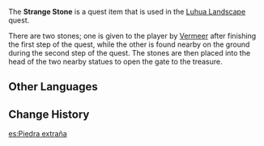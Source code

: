 {{Item Infobox
|id           = 100563
|image        = Item Strange Stone.png
|type         = Quest Items
|description  = '''Description 1:'''<br />A circular stone with some text engraved on the side: "To enter, first dot the eyes." It seems like it should be fitted inside something...<br /><br /><!--
-->'''Description 2:'''<br />A circular stone with some text engraved on the side: "The house of stone envelops the timber hut." It seems like it should be fitted inside something...
|source1      = Obtained during the [[Luhua Landscape]] in [[Liyue]]
}}
The '''Strange Stone''' is a quest item that is used in the [[Luhua Landscape]] quest.

There are two stones; one is given to the player by [[Vermeer]] after finishing the first step of the quest, while the other is found nearby on the ground during the second step of the quest. The stones are then placed into the head of the two nearby statues to open the gate to the treasure.

==Other Languages==
{{Other Languages
|default_hidden = 1
|en      = Strange Stone
|zhs     = 奇怪的石头
|zhs_rm  = Qíguài de Shítou
|zht     = 奇怪的石頭
|zht_rm  = Qíguài de Shítou
|ja      = 変わった石
|ja_rm   = Kawatta Ishi
|ko      = 이상한 돌
|ko_rm   = Isanghan Dol
|es      = Piedra extraña
|fr      = Pierre particulière
|ru      = Странный камень
|th      = หินแปลกประหลาด
|th_rm   = 
|vi      = Cục Đá Kỳ Lạ
|de      = Merkwürdiger Stein
|id      = Batu Aneh
|pt      = Pedra Estranha
|tr      = Tuhaf Taş
|it      = Pietra insolita
}}

==Change History==
{{Change History|1.0}}

[[es:Piedra extraña]]